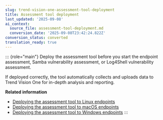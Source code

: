 ```yaml
---
slug: trend-vision-one-assessment-tool-deployment
title: Assessment tool deployment
last_updated: '2025-09-08'
ai_context:
  source_file: assessment-tool-deployment.md
  conversion_date: '2025-09-08T23:42:24.822Z'
conversion_status: converted
translation_ready: true
---
```


::: {role="main"}
Deploy the assessment tool before you start the endpoint assessment, Samba vulnerability assessment, or Log4Shell vulnerability assessment.

If deployed correctly, the tool automatically collects and uploads data to Trend Vision One for in-depth analysis and reporting.

**Related information**

- [Deploying the assessment tool to Linux endpoints](deploy-assessment-tool-linux.md "Deploy the assessment tool to scan Linux endpoints for vulnerable versions of the Log4j library or Samba service.")
- [Deploying the assessment tool to macOS endpoints](deploy-assessment-tool-macos.md "Deploy the assessment tool to scan macOS endpoints for suspicious file activity and file-based threat indicators from global intelligence sources.")
- [Deploying the assessment tool to Windows endpoints](deploy-assessment-tool-windows.md "Deploy the assessment tool to scan Windows endpoints for file-based threat indicators from global intelligence sources.")
:::
